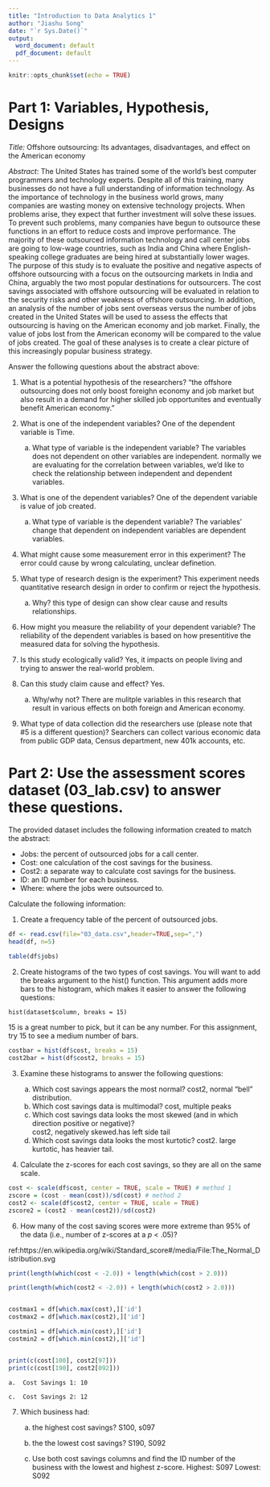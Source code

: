 ```yaml
---
title: "Introduction to Data Analytics 1"
author: "Jiashu Song"
date: "`r Sys.Date()`"
output:
  word_document: default
  pdf_document: default
---
```


```r
knitr::opts_chunk$set(echo = TRUE)
```

# Part 1: Variables, Hypothesis, Designs

*Title:* Offshore outsourcing: Its advantages, disadvantages, and effect on the American economy

*Abstract*: The United States has trained some of the world's best computer programmers and technology experts. Despite all of this training, many businesses do not have a full understanding of information technology. As the importance of technology in the business world grows, many companies are wasting money on extensive technology projects. When problems arise, they expect that further investment will solve these issues. To prevent such problems, many companies have begun to outsource these functions in an effort to reduce costs and improve performance. The majority of these outsourced information technology and call center jobs are going to low-wage countries, such as India and China where English-speaking college graduates are being hired at substantially lower wages. The purpose of this study is to evaluate the positive and negative aspects of offshore outsourcing with a focus on the outsourcing markets in India and China, arguably the two most popular destinations for outsourcers. The cost savings associated with offshore outsourcing will be evaluated in relation to the security risks and other weakness of offshore outsourcing. In addition, an analysis of the number of jobs sent overseas versus the number of jobs created in the United States will be used to assess the effects that outsourcing is having on the American economy and job market. Finally, the value of jobs lost from the American economy will be compared to the value of jobs created. The goal of these analyses is to create a clear picture of this increasingly popular business strategy.

Answer the following questions about the abstract above:

1)	What is a potential hypothesis of the researchers?
"the offshore outsourcing does not only boost foreighn economy and job market but also result in a demand for higher skilled job opportunites and eventually benefit American economy. "

2)	What is one of the independent variables?
    One of the dependent variable is Time. 

    a.	What type of variable is the independent variable?
        The variables does not dependent on other variables are independent. normally we are evaluating for the correlation between variables, we'd like to check the relationship between independent and dependent variables. 
    
3)	What is one of the dependent variables?
    One of the dependent variable is value of job created. 
    a.	What type of variable is the dependent variable?
        The variables' change that dependent on independent variables are dependent variables. 
4)	What might cause some measurement error in this experiment?
    The error could cause by wrong calculating, unclear definetion. 
    
5)	What type of research design is the experiment?
    This experiment needs quantitative research design in order to confirm or reject the hypothesis. 
    a.	Why? this type of design can show clear cause and results relationships. 

6)	How might you measure the reliability of your dependent variable?
    The reliability of the dependent variables is based on how presentitive the measured data for solving the hypothesis. 

7)	Is this study ecologically valid? 
    Yes, it impacts on people living and trying to answer the real-world problem.

8)	Can this study claim cause and effect?
    Yes.
    a.	Why/why not?
    There are mulitple variables in this research that result in various effects on both foreign and American economy. 

9)	What type of data collection did the researchers use (please note that #5 is a different question)?
    Searchers can collect various economic data from public GDP data, Census department, new 401k accounts, etc.  

# Part 2: Use the assessment scores dataset (03_lab.csv) to answer these questions.

The provided dataset includes the following information created to match the abstract:

- Jobs: the percent of outsourced jobs for a call center.
- Cost: one calculation of the cost savings for the business.
- Cost2: a separate way to calculate cost savings for the business.
- ID: an ID number for each business.
- Where: where the jobs were outsourced to. 

Calculate the following information:

1)	Create a frequency table of the percent of outsourced jobs.

```r
df <- read.csv(file="03_data.csv",header=TRUE,sep=",")
head(df, n=5)
 
table(df$jobs)
```

2)	Create histograms of the two types of cost savings. You will want to add the breaks argument to the hist() function. This argument adds more bars to the histogram, which makes it easier to answer the following questions:

`hist(dataset$column, breaks = 15)` 

15 is a great number to pick, but it can be any number. For this assignment, try 15 to see a medium number of bars. 

```r
costbar = hist(df$cost, breaks = 15)
cost2bar = hist(df$cost2, breaks = 15)
```

3)	Examine these histograms to answer the following questions:

    a.	Which cost savings appears the most normal?
        cost2, normal "bell" distribution.
    b.	Which cost savings data is multimodal?
        cost, multiple peaks
    c.	Which cost savings data looks the most skewed (and in which direction positive or negative)?  
        cost2, negatively skewed.has left side tail 
    d.	Which cost savings data looks the most kurtotic?
        cost2. large kurtotic, has heavier tail. 
4)	Calculate the z-scores for each cost savings, so they are all on the same scale.

```r
cost <- scale(df$cost, center = TRUE, scale = TRUE) # method 1
zscore = (cost - mean(cost))/sd(cost) # method 2
cost2 <- scale(df$cost2, center = TRUE, scale = TRUE)
zscore2 = (cost2 - mean(cost2))/sd(cost2)

```

6)	How many of the cost saving scores were more extreme than 95% of the data (i.e., number of z-scores at a *p* < .05)?

ref:https://en.wikipedia.org/wiki/Standard_score#/media/File:The_Normal_Distribution.svg
```r
print(length(which(cost < -2.0)) + length(which(cost > 2.0)))

print(length(which(cost2 < -2.0)) + length(which(cost2 > 2.0)))


costmax1 = df[which.max(cost),]['id']
costmax2 = df[which.max(cost2),]['id']

costmin1 = df[which.min(cost),]['id']
costmin2 = df[which.min(cost2),]['id']


print(c(cost[100], cost2[97]))
print(c(cost[190], cost2[092]))
```

    a.	Cost Savings 1: 10
    
    c.	Cost Savings 2: 12 
    
7)	Which business had:

    a.	the highest cost savings? S100, s097
    
    b.	the the lowest cost savings? S190, S092
    
    c.  Use both cost savings columns and find the ID number of the business with the lowest and highest z-score.
    Highest: S097
    Lowest: S092

